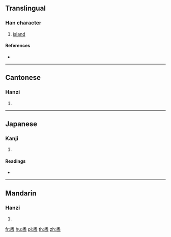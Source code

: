 {{character info/new}}
{{also|岙}}
==Translingual==

===Han character===
{{Han char|rn=46|rad=山|as=13|sn=16|four=27772|canj=HKU,XHKU|ids=⿱奧山}}

# [[island]]

====References====
* {{Han ref|kx=0321.081|dkj=08542|hdz=10798.090|uh=5DB4|ud=23988|bh=E96A|bd=59754}}

----

==Cantonese==

===Hanzi===
{{yue-hanzi|jyut=[[ngou3]], [[ou3]]|y=ngou3, ou3|sim=岙}}

# {{defn|lang=yue|sort=山13}}

----

==Japanese==

===Kanji===
{{ja-kanji|grade=|rs=山13}}

# {{defn|lang=ja|sort=山13}}

====Readings====
* {{ja-readings|on=[[あう]] (au), [[おう]] (ō), [[いく]] (iku)|kun=[[おく]] (oku), [[くま]] (kuma)}}

----

==Mandarin==

===Hanzi===
{{cmn-hanzi|sim=岙|pin=[[ào]] ([[ao4]])|wg=ao<sup>4</sup>}}

# {{defn|lang=cmn|sort=山13}}

[[fr:嶴]]
[[hu:嶴]]
[[pl:嶴]]
[[th:嶴]]
[[zh:嶴]]